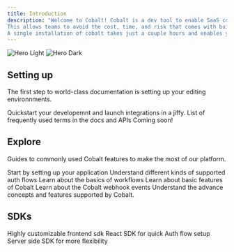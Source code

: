 ```yaml
---
title: Introduction
description: "Welcome to Cobalt! Cobalt is a dev tool to enable SaaS companies add 3rd party native integration. 
This allows teams to avoid the cost, time, and risk that comes with building and maintaining their own integrations solution. 
A single installation of cobalt takes just a couple hours and enables your application to support integrations with the most popular SaaS apps."
---
```


<img
  className="block dark:hidden"
  src="/images/hero-light.svg"
  alt="Hero Light"
/>
<img
  className="hidden dark:block"
  src="/images/hero-dark.svg"
  alt="Hero Dark"
/>

## Setting up

The first step to world-class documentation is setting up your editing environnments.

<CardGroup cols={3}>
	<Card
			title="Quickstart"
			icon="pen-to-square"
			href="/quickstart"
	>
	Quickstart your developemnt and launch integrations in a jiffy.
	</Card>
  <Card
    title="Glossary"
    icon="pen-to-square"
    href="/glossary"
  >
    List of frequently used terms in the docs and APIs
  </Card>
  <Card
    title="Examples"
    icon="image"
    href=""
  >
    Coming soon!
  </Card>
</CardGroup>

## Explore

Guides to commonly used Cobalt features to make the most of our platform.

<CardGroup cols={3}>
  <Card
    title="App Setup"
    icon="palette"
    href="/guides/configure/app-settings"
  >
    Start by setting up your application
  </Card>
  <Card
    title="Auth Flows"
    icon="code"
    href="/guides/auth-flows"
  >
   Understand different kinds of supported auth flows
  </Card>
  <Card
    title="Workflows"
    icon="screwdriver-wrench"
    href="/guides/workflow"
  >
   Learn about the basics of workflows
  </Card>
  <Card
    title="Basics"
    icon="stars"
    href="/guides/basics"
  >
    Learn about basic features of Cobalt
  </Card>
  <Card
    title="Webhooks"
    icon="stars"
    href="/guides/webhooks"
  >
    Learn about the Cobalt webhook events
  </Card>
  <Card
    title="Advanced"
    icon="stars"
    href="/guides/advance-concepts"
  >
    Understand the advance concepts and features supported by Cobalt.
  </Card>
</CardGroup>

## SDKs

<CardGroup cols={2}>
  <Card 
		title="Client-Side SDKs"
		icon="code"
	>
		<CardGroup cols={1}>
			<Card
				title="Vanilla JS"
				href="/sdks/client-side-sdks/js-sdk"
			>
				Highly customizable frontend sdk 
			</Card>
			<Card
				title="React JS"
				href="/sdks/client-side-sdks/react-sdk"
			>
				React SDK for quick Auth flow setup
			</Card>
		</CardGroup>
	</Card>
	<Card 
		title="Server-Side SDKs"
		icon="code"
	>
		<Card
				title="Node JS (Preferred)"
				href="/sdks/server-side-sdks/nodejs-sdk"
			>
      Server side SDK for more flexibility
		</Card>
	</Card>
</CardGroup>
